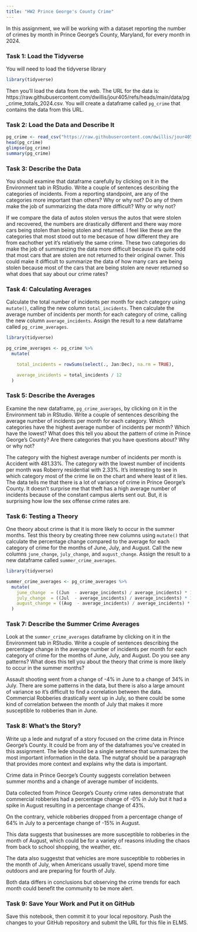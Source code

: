```yaml
---
title: "HW2 Prince George's County Crime"
---
```


In this assignment, we will be working with a dataset reporting the number of crimes by month in Prince George's County, Maryland, for every month in 2024. 

### Task 1: Load the Tidyverse

You will need to load the tidyverse library

```r
library(tidyverse)
```

Then you'll load the data from the web. The URL for the data is: https://raw.githubusercontent.com/dwillis/jour405/refs/heads/main/data/pg_crime_totals_2024.csv. You will create a dataframe called `pg_crime` that contains the data from this URL.

### Task 2: Load the Data and Describe It

```r
pg_crime <- read_csv("https://raw.githubusercontent.com/dwillis/jour405/refs/heads/main/data/pg_crime_totals_2024.csv")
head(pg_crime)
glimpse(pg_crime)
summary(pg_crime)
```
### Task 3: Describe the Data

You should examine that dataframe carefully by clicking on it in the Environment tab in RStudio. Write a couple of sentences describing the categories of incidents. From a reporting standpoint, are any of the categories more important than others? Why or why not? Do any of them make the job of summarizing the data more difficult? Why or why not?

If we compare the data of autos stolen versus the autos that were stolen and recovered, the numbers are drastically different and there way more cars being stolen than being stolen and returned. I feel like these are the categories that most stood out to me becasue of how different they are from eachother yet it's relatively the same crime. These two categories do make the job of summarizing the data more difficult because it's quite odd that most cars that are stolen are not returned to their original owner. This could make it difficult to summarize the data of how many cars are being stolen because most of the cars that are being stolen are never returned so what does that say about our crime rates?

### Task 4: Calculating Averages

Calculate the total number of incidents per month for each category using `mutate()`, calling the new column `total_incidents`. Then calculate the average number of incidents per month for each category of crime, calling the new column `average_incidents`. Assign the result to a new dataframe called `pg_crime_averages`.

```r
library(tidyverse)

pg_crime_averages <- pg_crime %>%
  mutate(

    total_incidents = rowSums(select(., Jan:Dec), na.rm = TRUE),

    average_incidents = total_incidents / 12
  )


```

### Task 5: Describe the Averages

Examine the new dataframe, `pg_crime_averages`, by clicking on it in the Environment tab in RStudio. Write a couple of sentences describing the average number of incidents per month for each category. Which categories have the highest average number of incidents per month? Which have the lowest? What does this tell you about the pattern of crime in Prince George's County? Are there categories that you have questions about? Why or why not?

The category with the highest average number of incidents per month is Accident with 481.33%. The category with the lowest number of incidents per month was Roberry residential with 2.33%. It's interesting to see in which category most of the crime lie on the chart and where least of it lies. The data tells me that there is a lot of variance of crime in Prince George's County. It doesn't surprise me that theft has a high average number of incidents because of the constant campus alerts sent out. But, it is surprising how low the sex offense crime rates are.

### Task 6: Testing a Theory

One theory about crime is that it is more likely to occur in the summer months. Test this theory by creating three new columns using `mutate()` that calculate the percentage change compared to the average for each category of crime for the months of June, July, and August. Call the new columns `june_change`, `july_change`, and `august_change`. Assign the result to a new dataframe called `summer_crime_averages`.

```r
library(tidyverse)

summer_crime_averages <- pg_crime_averages %>% 
  mutate(
    june_change  = ((Jun  - average_incidents) / average_incidents) * 100,
    july_change  = ((Jul  - average_incidents) / average_incidents) * 100,
    august_change = ((Aug  - average_incidents) / average_incidents) * 100
  )

```

### Task 7: Describe the Summer Crime Averages

Look at the `summer_crime_averages` dataframe by clicking on it in the Environment tab in RStudio. Write a couple of sentences describing the percentage change in the average number of incidents per month for each category of crime for the months of June, July, and August. Do you see any patterns? What does this tell you about the theory that crime is more likely to occur in the summer months?

Assault shooting went from a change of -4% in June to a change of 34% in July. There are some patterns in the data, but there is also a large amount of variance so it's difficult to find a correlation between the data. Commercial Robberies drastically went up in July, so there could be some kind of correlation between the month of July that makes it more susceptible to robberies than in June.

### Task 8: What's the Story?

Write up a lede and nutgraf of a story focused on the crime data in Prince George's County. It could be from any of the dataframes you've created in this assignment. The lede should be a single sentence that summarizes the most important information in the data. The nutgraf should be a paragraph that provides more context and explains why the data is important.

Crime data in Prince George's County suggests correlation between summer months and a change of average number of incidents. 

Data collected from Prince George's County crime rates demonstrate that commercial robberies had a percentage change of -0% in July but it had a spike in August resulting in a percentage change of 43%. 

On the contrary, vehicle robberies dropped from a percentage change of 64% in July to a percentage change of -15% in August.

This data suggests that businesses are more susceptible to robberies in the month of August, which could be for a variety of reasons inluding the chaos from back to school shopping, the weather, etc.

The data also suggestst that vehicles are more susceptible to robberies in the month of July, when Americans usually travel, spend more time outdoors and are preparing for fourth of July.

Both data differs in conclusions but observing the crime trends for each month could benefit the community to be more alert. 

### Task 9: Save Your Work and Put it on GitHub

Save this notebook, then commit it to your local repository. Push the changes to your GitHub repository and submit the URL for this file in ELMS.

